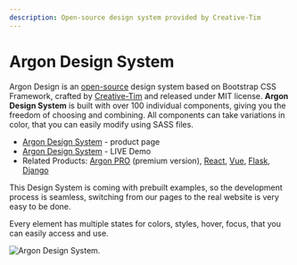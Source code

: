 ```yaml
---
description: Open-source design system provided by Creative-Tim
---
```


# Argon Design System

Argon Design is an [open-source](https://en.wikipedia.org/wiki/Open-source_software) design system based on Bootstrap CSS Framework, crafted by [Creative-Tim](../partners/creative-tim.md) and released under MIT license. **Argon Design System** is built with over 100 individual components, giving you the freedom of choosing and combining. All components can take variations in color, that you can easily modify using SASS files.

- [Argon Design System](https://www.creative-tim.com/product/argon-design-system?AFFILIATE=128200) - product page
- [Argon Design System](https://demos.creative-tim.com/argon-design-system/index.html?AFFILIATE=128200) - LIVE Demo
- Related Products: [Argon PRO](https://www.creative-tim.com/product/argon-design-system-pro?AFFILIATE=128200) (premium version), [React](https://www.creative-tim.com/product/argon-dashboard-react?AFFILIATE=128200), [Vue](https://www.creative-tim.com/product/vue-argon-design-system?AFFILIATE=128200), [Flask](https://www.creative-tim.com/product/argon-dashboard-flask?AFFILIATE=128200), [Django](https://www.creative-tim.com/product/argon-dashboard-django?AFFILIATE=128200)

This Design System is coming with prebuilt examples, so the development process is seamless, switching from our pages to the real website is very easy to be done.

Every element has multiple states for colors, styles, hover, focus, that you can easily access and use.

![Argon Design System.](../../../static/assets/argon-design-system.jpg)
